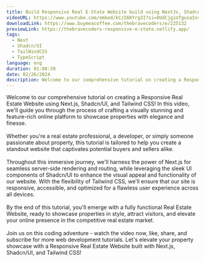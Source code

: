 ```yaml
---
title: Build Responsive Real E-State Website build using NextJs, Shadcn/UI and Tailwind CSS
videoURL: https://www.youtube.com/embed/kCzI6KYrg3I?si=8UdCjgiUfgusaIns
downloadLink: https://www.buymeacoffee.com/thebravecoders/e/225132
previewLink: https://thebravecoders-responsive-e-state.netlify.app/
tags:
  - Next
  - Shadcn/UI
  - TailWindCSS
  - TypeScript
language: eng
duration: 01:08:39
date: 02/26/2024
description: Welcome to our comprehensive tutorial on creating a Responsive Real Estate Website using Next.js, Shadcn/UI, and Tailwind CSS! In this video, we'll guide you through the process of crafting a visually stunning and feature-rich online platform to showcase properties with elegance and finesse.
---
```


Welcome to our comprehensive tutorial on creating a Responsive Real Estate Website using Next.js, Shadcn/UI, and Tailwind CSS! In this video, we'll guide you through the process of crafting a visually stunning and feature-rich online platform to showcase properties with elegance and finesse.<br /><br />Whether you're a real estate professional, a developer, or simply someone passionate about property, this tutorial is tailored to help you create a standout website that captivates potential buyers and sellers alike.<br /><br />Throughout this immersive journey, we'll harness the power of Next.js for seamless server-side rendering and routing, while leveraging the sleek UI components of Shadcn/UI to enhance the visual appeal and functionality of our website. With the flexibility of Tailwind CSS, we'll ensure that our site is responsive, accessible, and optimized for a flawless user experience across all devices.<br /><br />By the end of this tutorial, you'll emerge with a fully functional Real Estate Website, ready to showcase properties in style, attract visitors, and elevate your online presence in the competitive real estate market.<br /><br />Join us on this coding adventure - watch the video now, like, share, and subscribe for more web development tutorials. Let's elevate your property showcase with a Responsive Real Estate Website built with Next.js, Shadcn/UI, and Tailwind CSS!
